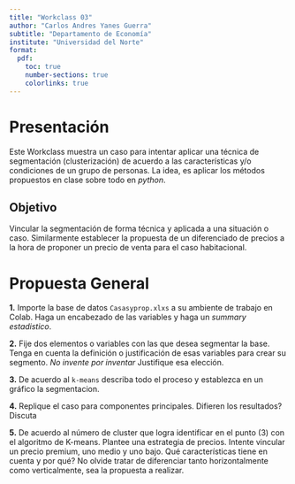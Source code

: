 ```yaml
---
title: "Workclass 03"
author: "Carlos Andres Yanes Guerra"
subtitle: "Departamento de Economía"
institute: "Universidad del Norte"
format:
  pdf:
    toc: true
    number-sections: true
    colorlinks: true
---
```


# Presentación

Este Workclass muestra un caso para intentar aplicar una técnica de segmentación (clusterización) de acuerdo a las características y/o condiciones de un grupo de personas. La idea, es aplicar los métodos propuestos en clase sobre todo en *python*.

## Objetivo

Vincular la segmentación de forma técnica y aplicada a una situación o caso. Similarmente establecer la propuesta de un diferenciado de precios a la hora de proponer un precio de venta para el caso habitacional.

# Propuesta General

**1.** Importe la base de datos `Casasyprop.xlxs` a su ambiente de trabajo en Colab. Haga un encabezado de las variables y haga un *summary estadistico*.

**2.** Fije dos elementos o variables con las que desea segmentar la base. Tenga en cuenta la definición o justificación de esas variables para crear su segmento. *No invente por inventar* Justifique esa elección.

**3.** De acuerdo al `k-means` describa todo el proceso y establezca en un gráfico la segmentacion.

**4.** Replique el caso para componentes principales. Difieren los resultados? Discuta

**5.** De acuerdo al número de cluster que logra identificar en el punto (3) con el algoritmo de K-means. Plantee una estrategia de precios. Intente vincular un precio premium, uno medio y uno bajo. Qué características tiene en cuenta y por qué? No olvide tratar de diferenciar tanto horizontalmente como verticalmente, sea la propuesta a realizar. 